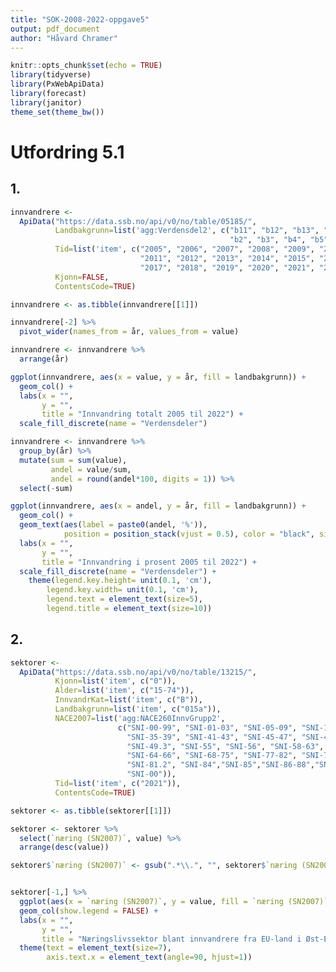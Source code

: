 ```yaml
---
title: "SOK-2008-2022-oppgave5"
output: pdf_document
author: "Håvard Chramer"
---
```


```r
knitr::opts_chunk$set(echo = TRUE)
library(tidyverse)
library(PxWebApiData)
library(forecast)
library(janitor)
theme_set(theme_bw())
```


# Utfordring 5.1
## 1. 

```r
innvandrere <- 
  ApiData("https://data.ssb.no/api/v0/no/table/05185/", 
          Landbakgrunn=list('agg:Verdensdel2', c("b11", "b12", "b13", "b14", 
                                                 "b2", "b3", "b4", "b5", "b6")), 
          Tid=list('item', c("2005", "2006", "2007", "2008", "2009", "2010", 
                             "2011", "2012", "2013", "2014", "2015", "2016", 
                             "2017", "2018", "2019", "2020", "2021", "2022")), 
          Kjonn=FALSE, 
          ContentsCode=TRUE)

innvandrere <- as.tibble(innvandrere[[1]])

innvandrere[-2] %>%
  pivot_wider(names_from = år, values_from = value)

innvandrere <- innvandrere %>% 
  arrange(år)

ggplot(innvandrere, aes(x = value, y = år, fill = landbakgrunn)) +
  geom_col() +
  labs(x = "",
       y = "",
       title = "Innvandring totalt 2005 til 2022") +
  scale_fill_discrete(name = "Verdensdeler")
```

```r
innvandrere <- innvandrere %>% 
  group_by(år) %>% 
  mutate(sum = sum(value),
         andel = value/sum,
         andel = round(andel*100, digits = 1)) %>% 
  select(-sum)

ggplot(innvandrere, aes(x = andel, y = år, fill = landbakgrunn)) +
  geom_col() +
  geom_text(aes(label = paste0(andel, '%')), 
            position = position_stack(vjust = 0.5), color = "black", size = 2) +
  labs(x = "",
       y = "",
       title = "Innvandring i prosent 2005 til 2022") +
  scale_fill_discrete(name = "Verdensdeler") +
    theme(legend.key.height= unit(0.1, 'cm'),
        legend.key.width= unit(0.1, 'cm'),
        legend.text = element_text(size=5),
        legend.title = element_text(size=10))
```

## 2.

```r
sektorer <- 
  ApiData("https://data.ssb.no/api/v0/no/table/13215/", 
          Kjonn=list('item', c("0")), 
          Alder=list('item', c("15-74")), 
          InnvandrKat=list('item', c("B")), 
          Landbakgrunn=list('item', c("015a")), 
          NACE2007=list('agg:NACE260InnvGrupp2',
                        c("SNI-00-99", "SNI-01-03", "SNI-05-09", "SNI-10-33",
                          "SNI-35-39", "SNI-41-43", "SNI-45-47", "SNI-49-53",
                          "SNI-49.3", "SNI-55", "SNI-56", "SNI-58-63",
                          "SNI-64-66", "SNI-68-75", "SNI-77-82", "SNI-78.2",
                          "SNI-81.2", "SNI-84","SNI-85","SNI-86-88","SNI-90-99",
                          "SNI-00")), 
          Tid=list('item', c("2021")), 
          ContentsCode=TRUE)

sektorer <- as.tibble(sektorer[[1]])

sektorer <- sektorer %>% 
  select(`næring (SN2007)`, value) %>% 
  arrange(desc(value))

sektorer$`næring (SN2007)` <- gsub(".*\\.", "", sektorer$`næring (SN2007)`)


sektorer[-1,] %>%
  ggplot(aes(x = `næring (SN2007)`, y = value, fill = `næring (SN2007)`)) +
  geom_col(show.legend = FALSE) +
  labs(x = "",
       y = "",
       title = "Næringslivssektor blant innvandrere fra EU-land i Øst-Europa") +
  theme(text = element_text(size=7),
        axis.text.x = element_text(angle=90, hjust=1))
```



